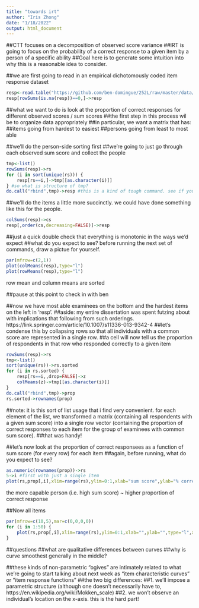 ```yaml
---
title: "towards irt"
author: "Iris Zhong"
date: "1/18/2022"
output: html_document
---
```


##CTT focuses on a decomposition of observed score variance
##IRT is going to focus on the probability of a correct response to a given item by a person of a specific ability
##Goal here is to generate some intuition into why this is a reasonable idea to consider.

#########################################################
##we are first going to read in an empirical dichotomously coded item response dataset

```r
resp<-read.table("https://github.com/ben-domingue/252L/raw/master/data/emp-rasch.txt",header=FALSE)
resp[rowSums(is.na(resp))==0,]->resp
```



#########################################################
##what we want to do is look at the proportion of correct responses for different observed scores / sum scores
##the first step in this process wil be to organize data appropriately
##in particular, we want a matrix that has:
##items going from hardest to easiest
##persons going from least to most able

##we'll do the person-side sorting first
##we're going to just go through each observed sum score and collect the people

```r
tmp<-list()
rowSums(resp)->rs
for (i in sort(unique(rs))) {
    resp[rs==i,]->tmp[[as.character(i)]]
} #so what is structure of tmp?
do.call("rbind",tmp)->resp #this is a kind of tough command. see if you can make sense of it. i find working in this way with lists is super intuitive once you see the logic (let's talk if you don't!).

```


##we'll do the items a little more succinctly. we could have done something like this for the people.

```r
colSums(resp)->cs
resp[,order(cs,decreasing=FALSE)]->resp 
```


##just a quick double check that everything is monotonic in the ways we'd expect
##what do you expect to see? before running the next set of commands, draw a pictue for yourself.

```r
par(mfrow=c(2,1))
plot(colMeans(resp),type="l")
plot(rowMeans(resp),type="l")
```

row mean and column means are sorted


##pause at this point to check in with ben

#############################################################
##now we have most able examinees on the bottom and the hardest items on the left in 'resp'.
##aside: my entire dissertation was spent futzing about with implications that following from such orderings. https://link.springer.com/article/10.1007/s11336-013-9342-4
##let's condense this by collapsing rows so that all individuals with a common score are represented in a single row.
##a cell will now tell us the proportion of respondents in that row who responded correctly to a given item

```r
rowSums(resp)->rs
tmp<-list()
sort(unique(rs))->rs.sorted
for (i in rs.sorted) {
    resp[rs==i,,drop=FALSE]->z
    colMeans(z)->tmp[[as.character(i)]]
}
do.call("rbind",tmp)->prop
rs.sorted->rownames(prop)
```


##note: it is this sort of list usage that i find very convenient. for each element of the list, we transformed a matrix (containing all respondents with a given sum score) into a single row vector (containing the proportion of correct responses to each item for the group of examinees with common sum score).
##that was handy!                                        


#################################################################
##let's now look at the proportion of correct responsees as a function of sum score (for every row) for each item
##again, before running, what do you expect to see?

```r
as.numeric(rownames(prop))->rs
5->i #first with just a single item
plot(rs,prop[,i],xlim=range(rs),ylim=0:1,xlab="sum score",ylab="% correct",type="l")
```

the more capable person (i.e. high sum score) ~ higher proportion of correct response


##Now all items

```r
par(mfrow=c(10,5),mar=c(0,0,0,0))
for (i in 1:50) {
    plot(rs,prop[,i],xlim=range(rs),ylim=0:1,xlab="",ylab="",type="l",xaxt="n",yaxt="n")
}
```



##questions
##what are qualitative differences between curves
##why is curve smoothest generally in the middle?

##these kinds of non-parametric "ogives" are intimately related to what we're going to start talking about next week as "item characteristic curves" or "item response functions"
##the two big differences:
##1. we'll impose a parametric structure (although one doesn't necessarily have to, https://en.wikipedia.org/wiki/Mokken_scale)
##2. we won't observe an individual's location on the x-axis. this is the hard part!

